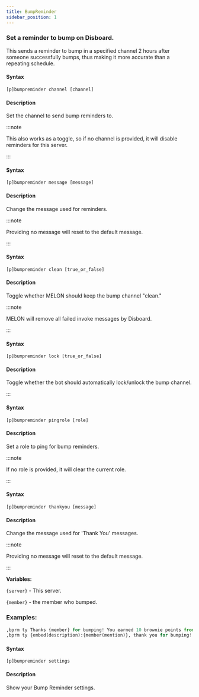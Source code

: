 ```yaml
---
title: BumpReminder
sidebar_position: 1
---
```


### Set a reminder to bump on Disboard.
This sends a reminder to bump in a specified channel 2 hours after someone successfully bumps, thus making it more accurate than a repeating schedule.


#### Syntax
```
[p]bumpreminder channel [channel]
```
#### Description
Set the channel to send bump reminders to.

:::note

This also works as a toggle, so if no channel is provided, it will disable reminders for this server.

:::

#### Syntax
```
[p]bumpreminder message [message]
```
#### Description
Change the message used for reminders. 

:::note

Providing no message will reset to the default message.

:::

#### Syntax
```
[p]bumpreminder clean [true_or_false]
```
#### Description
Toggle whether MELON should keep the bump channel "clean."

:::note

MELON will remove all failed invoke messages by Disboard.

:::

#### Syntax
```
[p]bumpreminder lock [true_or_false]
```
#### Description
Toggle whether the bot should automatically lock/unlock the bump channel.

:::

#### Syntax
```
[p]bumpreminder pingrole [role]
```
#### Description
Set a role to ping for bump reminders.

:::note

If no role is provided, it will clear the current role.

:::

#### Syntax
```
[p]bumpreminder thankyou [message]
```
#### Description
Change the message used for 'Thank You' messages. 

:::note

Providing no message will reset to the default message.

:::

**Variables:**

`{server}` - This server.

`{member}` - the member who bumped.

### Examples:
```py
,bprm ty Thanks {member} for bumping! You earned 10 brownie points from phen!
,bprm ty {embed(description):{member(mention)}, thank you for bumping! Make sure to vote for **{server}** on [our voting page](https://disboard.org/server/{guild(id)}).}
```

#### Syntax
```
[p]bumpreminder settings 
```
#### Description
Show your Bump Reminder settings.

